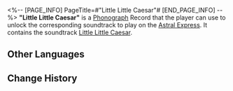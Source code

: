 <%-- [PAGE_INFO]
PageTitle=#"Little Little Caesar"#
[END_PAGE_INFO] --%>
{{Item Infobox
|id          = 210342
|image       = Item Little Little Caesar.png{{subst:void|<!--$UPLOAD:<<SpriteOutput/ItemFigures/210001.png>-<Item Little Little Caesar.png>-<Item Icons>>-->}}
|type        = Disk
|invCategory = Valuables
|rarity      = 3
|effect      = 
|description = A record that can be played on the Express' phonograph. It might be a chance acquisition or a gift from someone else. All sorts of memories surge up when the music plays &mdash; the smiles, encounters, touches, and the excitement of battle. Maybe that is why people still collect records even as society rapidly advances.<br />The current record contains the track "Little Little Caesar."
}}
{{Description|''They had to craft a special noose for him, sending this arrogant fellow on his way to his final destination.''}}
'''"Little Little Caesar"''' is a [[Phonograph]] Record that the player can use to unlock the corresponding soundtrack to play on the [[Astral Express]]. It contains the soundtrack [[Little Little Caesar]].

==Other Languages==
{{Other Languages
|en   = "Little Little Caesar"
|zhs  = 《小小凯撒》
|zht  = 《小小凱撒》
|ja   = 『小さなカイザー』
|ko   = ≪리틀 시저≫
|es   = El pequeño, pequeño César
|fr   = «&nbsp;Little Little Caesar&nbsp;»
|ru   = Little Little Caesar
|th   = "Little Little Caesar"
|vi   = "Caesar Nhỏ Bé"
|de   = „Little Little Caesar“
|id   = "Little Little Caesar"
|pt   = "Little Little Caesar"
}}

==Change History==
{{Change History|2.2}}